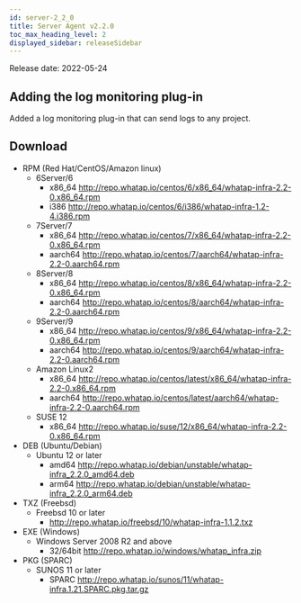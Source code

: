 ```yaml
---
id: server-2_2_0
title: Server Agent v2.2.0
toc_max_heading_level: 2
displayed_sidebar: releaseSidebar
---
```


Release date: 2022-05-24

## Adding the log monitoring plug-in

Added a log monitoring plug-in that can send logs to any project.

## Download

-   RPM (Red Hat/CentOS/Amazon linux)
    -   6Server/6 
        -   x86_64 http://repo.whatap.io/centos/6/x86_64/whatap-infra-2.2-0.x86_64.rpm 
        -   i386 http://repo.whatap.io/centos/6/i386/whatap-infra-1.2-4.i386.rpm
    -   7Server/7 
        -   x86_64 http://repo.whatap.io/centos/7/x86_64/whatap-infra-2.2-0.x86_64.rpm 
        -   aarch64 http://repo.whatap.io/centos/7/aarch64/whatap-infra-2.2-0.aarch64.rpm
    -   8Server/8 
        -   x86_64 http://repo.whatap.io/centos/8/x86_64/whatap-infra-2.2-0.x86_64.rpm 
        -   aarch64 http://repo.whatap.io/centos/8/aarch64/whatap-infra-2.2-0.aarch64.rpm
    -   9Server/9 
        -   x86_64 http://repo.whatap.io/centos/9/x86_64/whatap-infra-2.2-0.x86_64.rpm 
        -   aarch64 http://repo.whatap.io/centos/9/aarch64/whatap-infra-2.2-0.aarch64.rpm
    -   Amazon Linux2
        -   x86_64 http://repo.whatap.io/centos/latest/x86_64/whatap-infra-2.2-0.x86_64.rpm 
        -   aarch64 http://repo.whatap.io/centos/latest/aarch64/whatap-infra-2.2-0.aarch64.rpm
    -   SUSE 12
        -   x86_64 http://repo.whatap.io/suse/12/x86_64/whatap-infra-2.2-0.x86_64.rpm
-   DEB (Ubuntu/Debian)
    -   Ubuntu 12 or later
        -   amd64 http://repo.whatap.io/debian/unstable/whatap-infra_2.2.0_amd64.deb
        -   arm64 http://repo.whatap.io/debian/unstable/whatap-infra_2.2.0_arm64.deb
-   TXZ (Freebsd)
    -   Freebsd 10 or later
        -   http://repo.whatap.io/freebsd/10/whatap-infra-1.1.2.txz
-   EXE (Windows)
    -   Windows Server 2008 R2 and above
        -   32/64bit http://repo.whatap.io/windows/whatap_infra.zip
-   PKG (SPARC)
    -   SUNOS 11 or later
        -   SPARC http://repo.whatap.io/sunos/11/whatap-infra.1.21.SPARC.pkg.tar.gz
